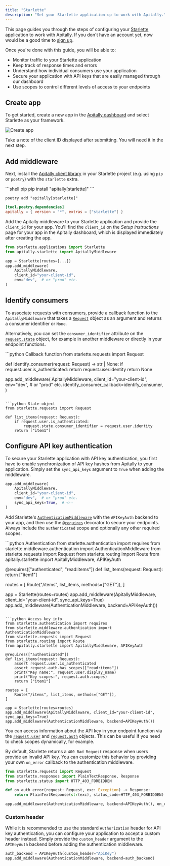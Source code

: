 ```yaml
---
title: "Starlette"
description: "Set your Starlette application up to work with Apitally."
---
```


This page guides you through the steps of configuring your [Starlette](https://www.starlette.io) application to work with Apitally. If you don't have an account yet, now would be a good time to [sign up](https://app.apitally.io/?signup).

Once you're done with this guide, you will be able to:

- Monitor traffic to your Starlette application
- Keep track of response times and errors
- Understand how individual consumers use your application
- Secure your application with API keys that are easily managed through our dashboard
- Use scopes to control different levels of access to your endpoints

## Create app

To get started, create a new app in the [Apitally dashboard](https://app.apitally.io/apps) and select Starlette as your framework.

![Create app](https://assets.apitally.io/docs/create-app-starlette.png)

Take a note of the client ID displayed after submitting. You will need it in the next step.

## Add middleware

Next, install the [Apitally client library](https://pypi.org/project/apitally/) in your Starlette project (e.g. using `pip` or `poetry`) with the `starlette` extra.

<CodeGroup>
```shell pip
pip install "apitally[starlette]"
```

```shell poetry
poetry add "apitally[starlette]"
```

```toml pyproject.toml
[tool.poetry.dependencies]
apitally = { version = "*", extras = ["starlette"] }
```
</CodeGroup>

Add the Apitally middleware to your Starlette application and provide the `client_id` for your app.
You'll find the `client_id` on the _Setup instructions_ page for your app in the Apitally dashboard, which is displayed immediately after creating the app.

```python
from starlette.applications import Starlette
from apitally.starlette import ApitallyMiddleware

app = Starlette(routes=[...])
app.add_middleware(
    ApitallyMiddleware,
    client_id="your-client-id",
    env="dev",  # or "prod" etc.
)
```

<div className="-mt-4">
  <Snippet file="middleware-last-note.mdx" />
</div>

<Snippet file="env-argument.mdx" />

<Snippet file="add-middleware-check.mdx" />

## Identify consumers

<Snippet file="identify-consumers.mdx" />

To associate requests with consumers, provide a <Tooltip tip="See example below">callback function</Tooltip> to the `ApitallyMiddleware` that takes a [`Request`](https://www.starlette.io/requests/) object as an argument and returns a consumer identifier or `None`.

Alternatively, you can set the `consumer_identifier` attribute on the [`request.state`](https://www.starlette.io/requests/#other-state) object, for example in another middleware or directly in your endpoint functions.

<CodeGroup>
```python Callback function
from starlette.requests import Request

def identify_consumer(request: Request) -> str | None:
    if request.user.is_authenticated:
        return request.user.identity
    return None

app.add_middleware(
    ApitallyMiddleware,
    client_id="your-client-id",
    env="dev",  # or "prod" etc.
    identify_consumer_callback=identify_consumer,
)
```

```python State object
from starlette.requests import Request

def list_items(request: Request):
    if request.user.is_authenticated:
        request.state.consumer_identifier = request.user.identity
    return ["item1"]
```
</CodeGroup>

<Snippet file="consumer-identifier.mdx" />

<Snippet file="identify-consumers-check.mdx" />

## Configure API key authentication

To secure your Starlette application with API key authentication, you first have to enable synchronization of API key hashes from Apitally to your application.
Simply set the `sync_api_keys` argument to `True` when adding the middleware.

```python
app.add_middleware(
    ApitallyMiddleware,
    client_id="your-client-id",
    env="dev",  # or "prod" etc.
    sync_api_keys=True,  # <--
)
```

<div className="-mt-4">
  <Snippet file="api-key-sync-info.mdx" />
</div>

Add Starlette's [`AuthenticationMiddleware`](https://www.starlette.io/authentication/) with the `APIKeyAuth` backend to your app,
and then use the [`@requires`](https://www.starlette.io/authentication/#permissions) decorator to secure your endpoints.
Always include the `authenticated` scope and optionally any other required scopes.

<CodeGroup>
```python Authentication
from starlette.authentication import requires
from starlette.middleware.authentication import AuthenticationMiddleware
from starlette.requests import Request
from starlette.routing import Route
from apitally.starlette import ApitallyMiddleware, APIKeyAuth

@requires(["authenticated", "read:items"])
def list_items(request: Request):
    return ["item1"]

routes = [
    Route("/items", list_items, methods=["GET"]),
]

app = Starlette(routes=routes)
app.add_middleware(ApitallyMiddleware, client_id="your-client-id", sync_api_keys=True)
app.add_middleware(AuthenticationMiddleware, backend=APIKeyAuth())
```

```python Access key info
from starlette.authentication import requires
from starlette.middleware.authentication import AuthenticationMiddleware
from starlette.requests import Request
from starlette.routing import Route
from apitally.starlette import ApitallyMiddleware, APIKeyAuth

@requires(["authenticated"])
def list_items(request: Request):
    assert request.user.is_authenticated
    assert request.auth.has_scopes(["read:items"])
    print("Key name:", request.user.display_name)
    print("Key scopes:", request.auth.scopes)
    return ["item1"]

routes = [
    Route("/items", list_items, methods=["GET"]),
]

app = Starlette(routes=routes)
app.add_middleware(ApitallyMiddleware, client_id="your-client-id", sync_api_keys=True)
app.add_middleware(AuthenticationMiddleware, backend=APIKeyAuth())
```
</CodeGroup>

You can access information about the API key in your endpoint function via the [`request.user`](https://www.starlette.io/authentication/#users) and
[`request.auth`](https://www.starlette.io/authentication/#authcredentials) objects. This can be useful if you need to check scopes dynamically, for example.

By default, Starlette returns a `400 Bad Request` response when users provide an invalid API key.
You can customize this behavior by providing your own `on_error` callback to the authentication middleware.

```python
from starlette.requests import Request
from starlette.responses import PlainTextResponse, Response
from starlette.status import HTTP_403_FORBIDDEN

def on_auth_error(request: Request, exc: Exception) -> Response:
    return PlainTextResponse(str(exc), status_code=HTTP_403_FORBIDDEN)

app.add_middleware(AuthenticationMiddleware, backend=APIKeyAuth(), on_error=on_auth_error)
```

<div className="-mt-4">
  <Snippet file="configure-api-key-auth-check.mdx" />
</div>

### Custom header

While it is recommended to use the standard `Authorization` header for API key authentication,
you can configure your application to accept a custom header instead.
Simply provide the `custom_header` argument to the `APIKeyAuth` backend before adding the authentication middleware.

```python
auth_backend = APIKeyAuth(custom_header="ApiKey")
app.add_middleware(AuthenticationMiddleware, backend=auth_backend)
```
